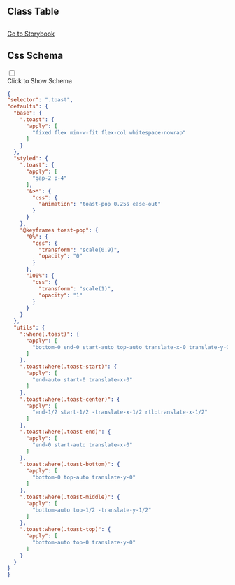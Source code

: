 

## Class Table

<CssTable name="toast" />



## 

[Go to Storybook](https://story.ui.icebreaker.top/?path=/docs/feedback-toast--docs)

## Css Schema
<div className="collapse">
<input type="checkbox" /> 
<div class="collapse-title px-0">
<span class="btn">Click to Show Schema</span>
</div>
<div class="collapse-content"> 

```json
{
"selector": ".toast",
"defaults": {
  "base": {
    ".toast": {
      "apply": [
        "fixed flex min-w-fit flex-col whitespace-nowrap"
      ]
    }
  },
  "styled": {
    ".toast": {
      "apply": [
        "gap-2 p-4"
      ],
      "&>*": {
        "css": {
          "animation": "toast-pop 0.25s ease-out"
        }
      }
    },
    "@keyframes toast-pop": {
      "0%": {
        "css": {
          "transform": "scale(0.9)",
          "opacity": "0"
        }
      },
      "100%": {
        "css": {
          "transform": "scale(1)",
          "opacity": "1"
        }
      }
    }
  },
  "utils": {
    ":where(.toast)": {
      "apply": [
        "bottom-0 end-0 start-auto top-auto translate-x-0 translate-y-0"
      ]
    },
    ".toast:where(.toast-start)": {
      "apply": [
        "end-auto start-0 translate-x-0"
      ]
    },
    ".toast:where(.toast-center)": {
      "apply": [
        "end-1/2 start-1/2 -translate-x-1/2 rtl:translate-x-1/2"
      ]
    },
    ".toast:where(.toast-end)": {
      "apply": [
        "end-0 start-auto translate-x-0"
      ]
    },
    ".toast:where(.toast-bottom)": {
      "apply": [
        "bottom-0 top-auto translate-y-0"
      ]
    },
    ".toast:where(.toast-middle)": {
      "apply": [
        "bottom-auto top-1/2 -translate-y-1/2"
      ]
    },
    ".toast:where(.toast-top)": {
      "apply": [
        "bottom-auto top-0 translate-y-0"
      ]
    }
  }
}
}
```

</div>
</div>